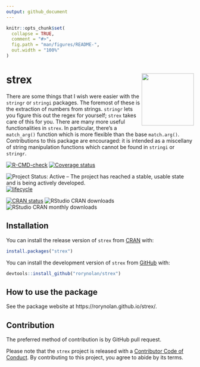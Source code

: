 ```yaml
---
output: github_document
---
```


<!-- README.md is generated from README.Rmd. Please edit that file -->

```r
knitr::opts_chunk$set(
  collapse = TRUE,
  comment = "#>",
  fig.path = "man/figures/README-",
  out.width = "100%"
)
```

# strex <img src="man/figures/logo.png" align="right" height=140/>

There are some things that I wish were easier with the `stringr` or `stringi` packages. The foremost of these is the extraction of numbers from strings. `stringr` lets you figure this out the regex for yourself; `strex` takes care of this for you. There are many more useful functionalities in `strex`. In particular, there's a `match_arg()` function which is more flexible than the base `match.arg()`. Contributions to this package are encouraged: it is intended as a miscellany of string manipulation functions which cannot be found in `stringi` or `stringr`.

[![R-CMD-check](https://github.com/rorynolan/strex/actions/workflows/R-CMD-check.yaml/badge.svg)](https://github.com/rorynolan/strex/actions/workflows/R-CMD-check.yaml)
[![Coverage status](https://codecov.io/gh/rorynolan/strex/branch/master/graph/badge.svg)](https://codecov.io/github/rorynolan/strex?branch=master)

![Project Status: Active – The project has reached a stable, usable state and is being actively developed.](https://www.repostatus.org/badges/latest/active.svg)
[![lifecycle](https://img.shields.io/badge/lifecycle-stable-brightgreen.svg)](https://lifecycle.r-lib.org/articles/stages.html)

[![CRAN status](https://www.r-pkg.org/badges/version/strex)](https://cran.r-project.org/package=strex)
![RStudio CRAN downloads](http://cranlogs.r-pkg.org/badges/grand-total/strex)
![RStudio CRAN monthly downloads](http://cranlogs.r-pkg.org/badges/strex)




## Installation

You can install the release version of `strex` from [CRAN](https://CRAN.R-project.org) with:

```r
install.packages("strex")
```

You can install the development version of `strex` from [GitHub](https://github.com/rorynolan/strex/) with:

```r
devtools::install_github("rorynolan/strex")
```


## How to use the package

See the package website at https://rorynolan.github.io/strex/.



## Contribution

The preferred method of contribution is by GitHub pull request. 

Please note that the `strex` project is released with a
[Contributor Code of Conduct](inst/CODE_OF_CONDUCT.md).
By contributing to this project, you agree to abide by its terms.
